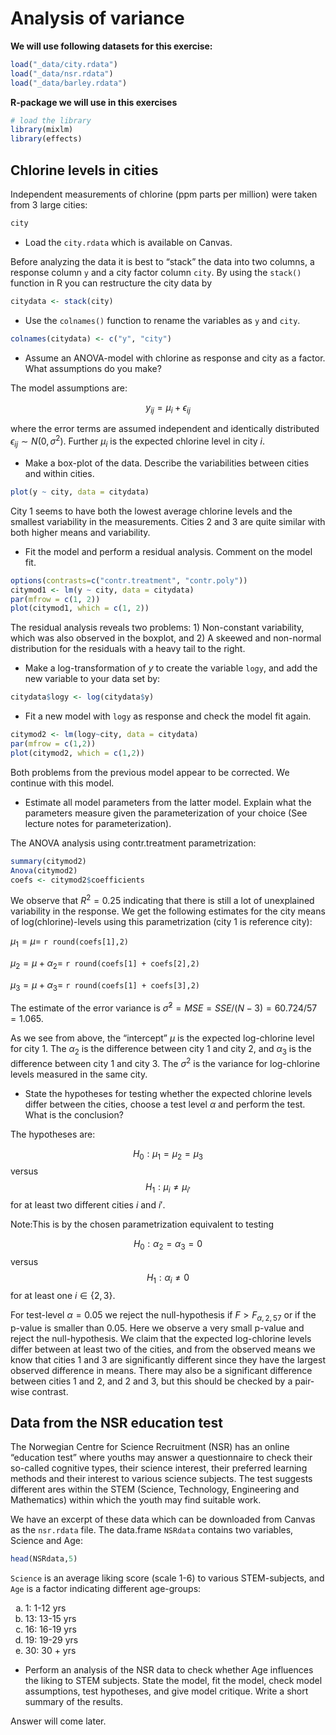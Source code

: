 # Analysis of variance

**We will use following datasets for this exercise:**

```r
load("_data/city.rdata")
load("_data/nsr.rdata")
load("_data/barley.rdata")
```

**R-package we will use in this exercises**

```r
# load the library
library(mixlm)
library(effects)
```

## Chlorine levels in cities

Independent measurements of chlorine (ppm parts per million) were taken from 3
large cities:

```r
city
```

- Load the `city.rdata` which is available on Canvas.

Before analyzing the data it is best to "stack" the data into two columns,  a response column `y` and a city factor column `city`. By using the `stack()` function in R you can restructure the city data by

```r
citydata <- stack(city)
```

- Use the `colnames()` function to rename the variables as `y` and `city`.

<div class="ans">

```r
colnames(citydata) <- c("y", "city")
```

</div>

- Assume an ANOVA-model with chlorine as response and city as a factor. What assumptions do you make?

<div class="ans">

The model assumptions are:

$$y_{ij} = \mu_i + \epsilon_{ij}$$

where the error terms are assumed independent and identically distributed $\epsilon_{ij} \sim N(0, \sigma^2)$. Further $\mu_i$ is the expected chlorine level in city $i$.

</div>

- Make a box-plot of the data. Describe the variabilities between cities and within cities.

<div class="ans">

```r
plot(y ~ city, data = citydata)
```

City 1 seems to have both the lowest average chlorine levels and the smallest variability in the measurements. Cities 2 and 3 are quite similar with both higher means and variability. 

</div>

- Fit the model and perform a residual analysis. Comment on the model fit.

<div class="ans">

```r
options(contrasts=c("contr.treatment", "contr.poly"))
citymod1 <- lm(y ~ city, data = citydata)
par(mfrow = c(1, 2))
plot(citymod1, which = c(1, 2))
```

The residual analysis reveals two problems: 1) Non-constant variability, which was also observed in the boxplot, and 2) A skeewed and non-normal distribution for the residuals with a heavy tail to the right.

</div>

- Make a log-transformation of $y$ to create the variable `logy`, and add the new variable to your data set by:

```r
citydata$logy <- log(citydata$y)
```

- Fit a new model with `logy` as response and check the model fit again.

<div class="ans">

```r
citymod2 <- lm(logy~city, data = citydata)
par(mfrow = c(1,2))
plot(citymod2, which = c(1,2))
```

Both problems from the previous model appear to be corrected. We continue with this model.

</div>

- Estimate all model parameters from the latter model. Explain what the parameters measure given the parameterization of your choice (See lecture notes for parameterization).

<div class="ans">

The ANOVA analysis using contr.treatment parametrization:

```r
summary(citymod2)
Anova(citymod2)
coefs <- citymod2$coefficients
```

We observe that $R^2 = 0.25$ indicating that there is still a lot of unexplained variability in the response. We get the following estimates for the city means of log(chlorine)-levels using this parametrization (city 1 is reference city):

$\mu_1 = \mu =$ `r round(coefs[1],2)`

$\mu_2 = \mu + \alpha_2 =$ `r round(coefs[1] + coefs[2],2)`

$\mu_3 = \mu + \alpha_3 =$ `r round(coefs[1] + coefs[3],2)`

The estimate of the error variance is $\hat{\sigma}^2 = MSE= SSE/(N-3) = 60.724/57 = 1.065$.

As we see from above, the "intercept" $\mu$  is the expected log-chlorine level for city 1. The $\alpha_2$ is the difference between city 1 and city 2, and $\alpha_3$ is the difference between city 1 and city 3. The $\sigma^2$ is the variance for log-chlorine levels measured in the same city.

</div>

* State the hypotheses for testing whether the expected chlorine levels differ between the cities, choose a test level $\alpha$ and perform the test. What is the conclusion?

<div class="ans">

The hypotheses are:

$$H_0: \mu_1 = \mu_2 = \mu_3$$ versus $$H_1:\mu_i \neq\mu_{i'}$$ for at least two different cities $i$ and $i'$.

Note:This is by the chosen parametrization equivalent to testing

$$H_0: \alpha_2 = \alpha_3 = 0$$ versus $$H_1:\alpha_i\neq0$$ for at least one $i \in \{2,3\}$.

For test-level $\alpha=0.05$ we reject the null-hypothesis if $F>F_{\alpha, 2, 57}$ or if the p-value is smaller than 0.05. Here we observe a very small p-value and reject the null-hypothesis. We claim that the expected log-chlorine levels differ between at least two of the cities, and from the observed means we know that cities 1 and 3 are significantly different since they have the largest observed difference in means. There may also be a significant difference between cities 1 and 2, and 2 and 3, but this should be checked by a pair-wise contrast.

</div>

## Data from the NSR education test

The Norwegian Centre for Science Recruitment (NSR) has an online "education test" where youths may answer a questionnaire to check their so-called cognitive types, their science interest, their preferred learning methods and their interest to various science subjects. The test suggests different ares within the STEM (Science, Technology, Engineering and Mathematics) within which the youth may find suitable work. 

We have an excerpt of these data which can be downloaded from Canvas as the `nsr.rdata` file. The data.frame `NSRdata` contains two variables, Science and Age:

```r
head(NSRdata,5)
```

`Science` is an average liking score (scale 1-6) to various STEM-subjects, and `Age` is a factor indicating different age-groups:

a) 1: 1-12 yrs
b) 13: 13-15 yrs
c) 16: 16-19 yrs
d) 19: 19-29 yrs
e) 30: 30 + yrs

- Perform an analysis of the NSR data to check whether Age influences the liking to STEM subjects. State the model, fit the model, check model assumptions, test hypotheses, and give model critique. Write a short summary of the results.


<div class="ans">

Answer will come later.

</div>
